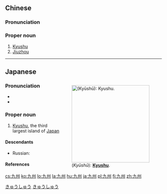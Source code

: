 ==Chinese==
{{zh-forms}}

===Pronunciation===
{{zh-pron
|m=Jiǔzhōu
|c=gau2 zau1
|cat=pn
}}

===Proper noun===
{{zh-proper noun}}

# [[Kyushu]] {{gloss|the third largest island of Japan}}
# [[w:Jiuzhou|Jiuzhou]] {{gloss|the nine ancient provinces}}

----

==Japanese==
<div style="float:right;">
{{wikipedia|lang=ja}}
{{wikipedia|Kyushu}}
[[File:Japan Kyushu Region large.png|thumb|250px|{{lang|ja|九州}} (''Kyūshū''): '''[[Kyushu]]'''.]]
</div>
{{ja-kanjitab|きゅう|しゅう|yomi=on}}

===Pronunciation===
* {{ja-pron|きゅうしゅう|y=o|acc=1|acc_ref=NHK}}
* {{audio|Ja-Kyushu.ogg|Audio|lang=ja}}

===Proper noun===
{{ja-pos|きゅうしゅう|hhira=きうしう|proper}}

# [[Kyushu]], the third largest island of [[Japan]]

====Descendants====
* Russian: {{l|ru|Кюсю́|g=m}}

====References====
<references/>

[[Category:ja:Islands|きゅうしゅう]]
[[Category:ja:Japan|きゅうしゅう]]

[[cs:九州]]
[[ko:九州]]
[[lo:九州]]
[[la:九州]]
[[hu:九州]]
[[ja:九州]]
[[pl:九州]]
[[fi:九州]]
[[zh:九州]]
